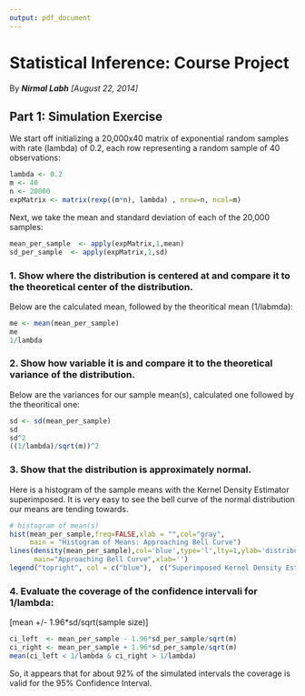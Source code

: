 ```yaml
---
output: pdf_document
---
```

# Statistical Inference: Course Project
By <i><b>Nirmal Labh</b> [August 22, 2014]</i>

## Part 1: Simulation Exercise

We start off initializing a 20,000x40 matrix of exponential random samples with rate (lambda) of 0.2, each row representing a random sample of 40 observations:
```r
lambda <- 0.2
m <- 40
n <- 20000
expMatrix <- matrix(rexp((m*n), lambda) , nrow=n, ncol=m)
```
Next, we take the mean and standard deviation of each of the 20,000 samples:
```r
mean_per_sample  <- apply(expMatrix,1,mean)
sd_per_sample  <- apply(expMatrix,1,sd)
```
### 1. Show where the distribution is centered at and compare it to the theoretical center of the distribution.
Below are the calculated mean, followed by the theoritical mean (1/labmda):  
```r
me <- mean(mean_per_sample)
me
1/lambda
```
### 2. Show how variable it is and compare it to the theoretical variance of the distribution.
Below are the variances for our sample mean(s), calculated one followed by the theoritical one:
```r
sd <- sd(mean_per_sample)
sd
sd^2
((1/lambda)/sqrt(m))^2
```
### 3. Show that the distribution is approximately normal.

Here is a histogram of the sample means with the Kernel Density Estimator superimposed.
It is very easy to see the bell curve of the normal distribution our means are tending towards.

```r
# histogram of mean(s)
hist(mean_per_sample,freq=FALSE,xlab = "",col="gray",
     main = "Histogram of Means: Approaching Bell Curve")
lines(density(mean_per_sample),col='blue',type='l',lty=1,ylab='distribution values',
      main="Approaching Bell Curve",xlab='')
legend("topright", col = c("blue"),  c("Superimposed Kernel Density Estimate"),  lwd = 1) 
```
### 4.  Evaluate the coverage of the confidence intervali for 1/lambda:
[mean +/- 1.96*sd/sqrt(sample size)]
```r
ci_left  <- mean_per_sample - 1.96*sd_per_sample/sqrt(m)
ci_right <- mean_per_sample + 1.96*sd_per_sample/sqrt(m)
mean(ci_left < 1/lambda & ci_right > 1/lambda)
```
So, it appears that for about 92% of the simulated intervals the coverage is valid for the 95% Confidence Interval.

